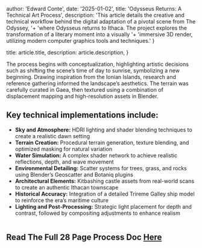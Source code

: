 
  author: 'Edward Conte',
  date: '2025-01-02',
  title: 'Odysseus Returns: A Technical Art Process',
  description:
    'This article details the creative and technical workflow behind the digital adaptation of a pivotal scene from The Odyssey, '+
        'where Odysseus returns to Ithaca. The project explores the transformation of a literary moment into a visually '+
        'immersive 3D render, utilizing modern computer graphics tools and techniques.'
}

  title: article.title,
  description: article.description,
}


The process begins with conceptualization, highlighting artistic decisions such as shifting the scene’s time of day to
sunrise, symbolizing a new beginning. Drawing inspiration from the Ionian Islands, research and reference gathering
informed the landscape’s aesthetics. The terrain was carefully curated in Gaea, then textured using a
combination of displacement mapping and high-resolution assets in Blender.
## Key technical implementations include:
* **Sky and Atmosphere:** HDRI lighting and shader blending techniques to create a realistic dawn setting
* **Terrain Creation:** Procedural terrain generation, texture blending, and optimized masking for natural variation
* **Water Simulation:** A complex shader network to achieve realistic reflections, depth, and wave movement
* **Environmental Detailing:** Scatter systems for trees, grass, and rocks using Blender’s Geoscatter and Botaniq plugins
* **Architectural Elements:** Kitbashing castle assets from real-world scans to create an authentic Ithacan townscape
* **Historical Accuracy:** Integration of a detailed Trireme Galley ship model to reinforce the era’s maritime culture
* **Lighting and Post-Processing:** Strategic light placement for depth and contrast, followed by compositing adjustments to enhance realism

<Image src={final} alt="" />

## Read The Full 28 Page Process Doc [Here](https://drive.google.com/file/d/1TdwFQlxFwaUsqB_hvGMTfsIdkxd8g7mz/view?usp=sharing)
